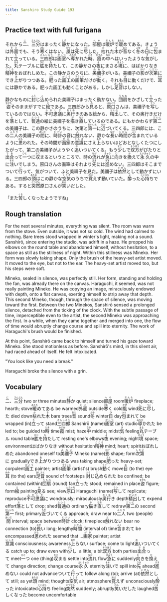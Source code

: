 ```yaml
---
title: Sanshiro Study Guide 193
---
```


## Practice text with full furigana

<p>
それから<ruby><rb>二</rb><rt>に</rt></ruby>、<ruby><rb>三分</rb><rt>さんぷん</rt></ruby>はまったく<ruby><rb>静</rb><rt>しず</rt></ruby>かになった。<ruby><rb>部屋</rb><rt>へや</rt></ruby>は<ruby><rb>暖炉</rb><rt>だんろ</rt></ruby>で<ruby><rb>暖</rb><rt>あたた</rt></ruby>めてある。きょうは<ruby><rb>外面</rb><rt>そと</rt></ruby>でも、そう<ruby><rb>寒</rb><rt>さむ</rt></ruby>くはない。<ruby><rb>風</rb><rt>かぜ</rt></ruby>は<ruby><rb>死</rb><rt>し</rt></ruby>に<ruby><rb>尽</rb><rt>つく</rt></ruby>した。<ruby><rb>枯</rb><rt>か</rt></ruby>れた<ruby><rb>木</rb><rt>き</rt></ruby>が<ruby><rb>音</rb><rt>おと</rt></ruby>なく<ruby><rb>冬</rb><rt>ふゆ</rt></ruby>の<ruby><rb>日</rb><rt>ひ</rt></ruby>に<ruby><rb>包</rb><rt>つつ</rt></ruby>まれて<ruby><rb>立</rb><rt>た</rt></ruby>っている。<ruby><rb>三四郎</rb><rt>さんしろう</rt></ruby>は<ruby><rb>画室</rb><rt>がしつ</rt></ruby>へ<ruby><rb>導</rb><rt>みちび</rt></ruby>かれた<ruby><rb>時</rb><rt>とき</rt></ruby>、<ruby><rb>霞</rb><rt>かすみ</rt></ruby>の<ruby><rb>中</rb><rt>なか</rt></ruby>へはいったような<ruby><rb>気</rb><rt>き</rt></ruby>がした。<ruby><rb>丸</rb><rt>まる</rt></ruby>テーブルに<ruby><rb>肱</rb><rt>ひじ</rt></ruby>を<ruby><rb>持</rb><rt>も</rt></ruby>たして、この静かさの<ruby><rb>夜</rb><rt>よ</rt></ruby>にまさる<ruby><rb>境</rb><rt>きょう</rt></ruby>に、はばかりなき<ruby><rb>精神</rb><rt>こころ</rt></ruby>をおぼれしめた。この静かさのうちに、<ruby><rb>美禰子</rb><rt>みねこ</rt></ruby>がいる。美禰子の<ruby><rb>影</rb><rt>かげ</rt></ruby>が<ruby><rb>次第</rb><rt>しだい</rt></ruby>にでき<ruby><rb>上</rb><rt>あ</rt></ruby>がりつつある。<ruby><rb>肥</rb><rt>ふと</rt></ruby>った<ruby><rb>画工</rb><rt>がこう</rt></ruby>の<ruby><rb>画筆</rb><rt>ブラッシ</rt></ruby>だけが<ruby><rb>動</rb><rt>うご</rt></ruby>く。それも<ruby><rb>目</rb><rt>め</rt></ruby>に動くだけで、<ruby><rb>耳</rb><rt>みみ</rt></ruby>には静かである。肥った画工も動くことがある。しかし<ruby><rb>足音</rb><rt>あしおと</rt></ruby>はしない。
</p>

<p>
静かなものに<ruby><rb>封</rb><rt>ふう</rt></ruby>じ<ruby><rb>込</rb><rt>こ</rt></ruby>められた美禰子はまったく動かない。<ruby><rb>団扇</rb><rt>うちわ</rt></ruby>をかざして<ruby><rb>立</rb><rt>た</rt></ruby>った<ruby><rb>姿</rb><rt>すがた</rt></ruby>そのままがすでに<ruby><rb>絵</rb><rt>え</rt></ruby>である。三四郎から<ruby><rb>見</rb><rt>み</rt></ruby>ると、<ruby><rb>原口</rb><rt>はらぐち</rt></ruby>さんは、美禰子を<ruby><rb>写</rb><rt>うつ</rt></ruby>しているのではない。<ruby><rb>不可思議</rb><rt>ふかしぎ</rt></ruby>に<ruby><rb>奥行</rb><rt>おくゆ</rt></ruby>きのある絵から、<ruby><rb>精出</rb><rt>せいだ</rt></ruby>して、その奥行きだけを<ruby><rb>落</rb><rt>お</rt></ruby>として、<ruby><rb>普通</rb><rt>ふつう</rt></ruby>の絵に美禰子を<ruby><rb>描</rb><rt>か</rt></ruby>き<ruby><rb>直</rb><rt>なお</rt></ruby>しているのである。にもかかわらず<ruby><rb>第二</rb><rt>だいに</rt></ruby>の美禰子は、この静かさのうちに、次第と<ruby><rb>第一</rb><rt>だいいち</rt></ruby>に<ruby><rb>近</rb><rt>ちか</rt></ruby>づいてくる。三四郎には、この<ruby><rb>二人</rb><rt>ふたり</rt></ruby>の美禰子の<ruby><rb>間</rb><rt>あいだ</rt></ruby>に、<ruby><rb>時計</rb><rt>とけい</rt></ruby>の音に<ruby><rb>触</rb><rt>ふ</rt></ruby>れない、静かな<ruby><rb>長</rb><rt>なが</rt></ruby>い<ruby><rb>時間</rb><rt>じかん</rt></ruby>が<ruby><rb>含</rb><rt>ふく</rt></ruby>まれているように<ruby><rb>思</rb><rt>おも</rt></ruby>われた。その時間が<ruby><rb>画家</rb><rt>がか</rt></ruby>の<ruby><rb>意識</rb><rt>いしき</rt></ruby>にさえ<ruby><rb>上</rb><rt>あが</rt></ruby>らないほどおとなしくたつにしたがって、第二の美禰子がようやく<ruby><rb>追</rb><rt>お</rt></ruby>いついてくる。もう<ruby><rb>少</rb><rt>すこ</rt></ruby>しで<ruby><rb>双方</rb><rt>そうほう</rt></ruby>がぴたりと<ruby><rb>出合</rb><rt>であ</rt></ruby>って<ruby><rb>一</rb><rt>ひと</rt></ruby>つに<ruby><rb>収</rb><rt>おさ</rt></ruby>まるというところで、時の<ruby><rb>流</rb><rt>なが</rt></ruby>れが<ruby><rb>急</rb><rt>きゅう</rt></ruby>に<ruby><rb>向</rb><rt>む</rt></ruby>きを<ruby><rb>換</rb><rt>か</rt></ruby>えて<ruby><rb>永久</rb><rt>えいきゅう</rt></ruby>の中に<ruby><rb>注</rb><rt>そそ</rt></ruby>いでしまう。原口さんの画筆はそれより<ruby><rb>先</rb><rt>さき</rt></ruby>には<ruby><rb>進</rb><rt>すす</rt></ruby>めない。三四郎はそこまでついて<ruby><rb>行</rb><rt>い</rt></ruby>って、気がついて、ふと美禰子を見た。美禰子は<ruby><rb>依然</rb><rt>いぜん</rt></ruby>として動かずにいる。三四郎の<ruby><rb>頭</rb><rt>あたま</rt></ruby>はこの静かな<ruby><rb>空気</rb><rt>くうき</rt></ruby>のうちで<ruby><rb>覚</rb><rt>おぼ</rt></ruby>えず動いていた。<ruby><rb>酔</rb><rt>よ</rt></ruby>った<ruby><rb>心持</rb><rt>こころも</rt></ruby>ちである。すると<ruby><rb>突然</rb><rt>とつぜん</rt></ruby>原口さんが<ruby><rb>笑</rb><rt>わら</rt></ruby>いだした。
</p>

<p>
「また<ruby><rb>苦</rb><rt>くる</rt></ruby>しくなったようですね」
</p>


## Rough translation

For the next several minutes, everything was silent. The room was warm from the stove. Even outside, it was not so cold. The wind had calmed to nothing. Bare trees stood wrapped in winter's light, making not a sound. Sanshirō, since entering the studio, was adrift in a haze. He propped his elbows on the round table and abandoned himself, without hesitation, to a space as still as the stillness of night. Within this stillness was Mineko. Her form was slowly taking shape. Only the brush of the heavy-set artist moved. It moved to the eye, but not to the ear. The heavy-set artist moved too, but his steps were soft.

Mineko, sealed in silence, was perfectly still. Her form, standing and holding the fan, was already there on the canvas. Haraguchi, it seemed, was not really painting Mineko. He was copying an image, miraculously endowed with depth, onto a flat canvas, exerting himself to strip away that depth. This second Mineko, though, through the space of silence, was moving toward the first. Between the two Minekos, Sanshirō sensed a prolonged silence, detached from the ticking of the clock. With the subtle passage of time, imperceptible even to the artist, the second Mineko was approaching the first. In a while, when they came together and merged into one, the flow of time would abruptly change course and spill into eternity. The work of Haraguchi's brush would be finished.

At this point, Sanshirō came back to himself and turned his gaze toward Mineko. She stood motionless as before. Sanshirō's mind, in this silent air, had raced ahead of itself. He felt intoxicated.

"You look like you need a break."

Haraguchi broke the silence with a grin.      


## Vocabulary

<p>
<span class="vocabstudy"><ruby><rb>二</rb><rt>に</rt></ruby>、<ruby><rb>三分</rb><rt>さんぷん</rt></ruby>&nbsp;two or three minutes</span><span class="vocabstudy"><ruby><rb>静</rb><rt>しず</rt></ruby>か&nbsp;quiet; silence</span><span class="vocabstudy"><ruby><rb>部屋</rb><rt>へや</rt></ruby>&nbsp;room</span><span class="vocabstudy"><ruby><rb>暖炉</rb><rt>だんろ</rt></ruby>&nbsp;fireplace; hearth; stove</span><span class="vocabstudy"><ruby><rb>暖</rb><rt>あたた</rt></ruby>めてある&nbsp;be warmed</span><span class="vocabstudy"><ruby><rb>外面</rb><rt>そと</rt></ruby>&nbsp;outside</span><span class="vocabstudy"><ruby><rb>寒</rb><rt>さむ</rt></ruby>く&nbsp;cold</span><span class="vocabstudy"><ruby><rb>風</rb><rt>かぜ</rt></ruby>&nbsp;wind</span><span class="vocabstudy"><ruby><rb>死</rb><rt>し</rt></ruby>に<ruby><rb>尽</rb><rt>つく</rt></ruby>した&nbsp;died down</span><span class="vocabstudy"><ruby><rb>枯</rb><rt>か</rt></ruby>れた<ruby><rb>木</rb><rt>き</rt></ruby>&nbsp;bare trees</span><span class="vocabstudy"><ruby><rb>音</rb><rt>おと</rt></ruby>&nbsp;sound</span><span class="vocabstudy"><ruby><rb>冬</rb><rt>ふゆ</rt></ruby>&nbsp;winter</span><span class="vocabstudy"><ruby><rb>日</rb><rt>ひ</rt></ruby>&nbsp;day</span><span class="vocabstudy"><ruby><rb>包</rb><rt>つつ</rt></ruby>まれて&nbsp;be wrapped (in)</span><span class="vocabstudy"><ruby><rb>立</rb><rt>た</rt></ruby>って&nbsp;stand</span><span class="vocabstudy"><ruby><rb>三四郎</rb><rt>さんしろう</rt></ruby>&nbsp;Sanshirō (name)</span><span class="vocabstudy"><ruby><rb>画室</rb><rt>がしつ</rt></ruby>&nbsp;(art) studio</span><span class="vocabstudy"><ruby><rb>導</rb><rt>みちび</rt></ruby>かれた&nbsp;be led to; be guided to</span><span class="vocabstudy"><ruby><rb>時</rb><rt>とき</rt></ruby>&nbsp;time</span><span class="vocabstudy"><ruby><rb>霞</rb><rt>かすみ</rt></ruby>&nbsp;mist; haze</span><span class="vocabstudy"><ruby><rb>中</rb><rt>なか</rt></ruby>&nbsp;middle; midst</span><span class="vocabstudy"><ruby><rb>気</rb><rt>き</rt></ruby>&nbsp;feeling</span><span class="vocabstudy"><ruby><rb>丸</rb><rt>まる</rt></ruby>テーブル&nbsp;round table</span><span class="vocabstudy"><ruby><rb>肱</rb><rt>ひじ</rt></ruby>を<ruby><rb>持</rb><rt>も</rt></ruby>たして&nbsp;resting one's elbows</span><span class="vocabstudy"><ruby><rb>夜</rb><rt>よ</rt></ruby>&nbsp;evening; night</span><span class="vocabstudy"><ruby><rb>境</rb><rt>きょう</rt></ruby>&nbsp;space; environment</span><span class="vocabstudy">はばかりなき&nbsp;without hesitation</span><span class="vocabstudy"><ruby><rb>精神</rb><rt>こころ</rt></ruby>&nbsp;mind; heart; spirit</span><span class="vocabstudy">おぼれしめた&nbsp;abandoned oneself to</span><span class="vocabstudy"><ruby><rb>美禰子</rb><rt>みねこ</rt></ruby>&nbsp;Mineko (name)</span><span class="vocabstudy"><ruby><rb>影</rb><rt>かげ</rt></ruby>&nbsp;shape; form</span><span class="vocabstudy"><ruby><rb>次第</rb><rt>しだい</rt></ruby>に&nbsp;gradually</span><span class="vocabstudy">でき<ruby><rb>上</rb><rt>あ</rt></ruby>がりつつある&nbsp;was taking shape</span><span class="vocabstudy"><ruby><rb>肥</rb><rt>ふと</rt></ruby>った&nbsp;heavy-set; corpulent</span><span class="vocabstudy"><ruby><rb>画工</rb><rt>がこう</rt></ruby>&nbsp;painter; artist</span><span class="vocabstudy"><ruby><rb>画筆</rb><rt>ブラッシ</rt></ruby>&nbsp;(artist's) brush</span><span class="vocabstudy"><ruby><rb>動</rb><rt>うご</rt></ruby>く&nbsp;move</span><span class="vocabstudy"><ruby><rb>目</rb><rt>め</rt></ruby>&nbsp;(to the) eye</span><span class="vocabstudy"><ruby><rb>耳</rb><rt>みみ</rt></ruby>&nbsp;(to the) ears</span><span class="vocabstudy"><ruby><rb>足音</rb><rt>あしおと</rt></ruby>&nbsp;sound of footsteps</span>
<span class="vocabstudy"><ruby><rb>封</rb><rt>ふう</rt></ruby>じ<ruby><rb>込</rb><rt>こ</rt></ruby>められた&nbsp;be confined; be contained (within)</span><span class="vocabstudy"><ruby><rb>団扇</rb><rt>うちわ</rt></ruby>&nbsp;(round) fan</span><span class="vocabstudy"><ruby><rb>立</rb><rt>た</rt></ruby>った&nbsp;stood; remained in place</span><span class="vocabstudy"><ruby><rb>姿</rb><rt>すがた</rt></ruby>&nbsp;figure; form</span><span class="vocabstudy"><ruby><rb>絵</rb><rt>え</rt></ruby>&nbsp;painting</span><span class="vocabstudy"><ruby><rb>見</rb><rt>み</rt></ruby>る&nbsp;see; view</span><span class="vocabstudy"><ruby><rb>原口</rb><rt>はらぐち</rt></ruby>&nbsp;Haraguchi (name)</span><span class="vocabstudy"><ruby><rb>写</rb><rt>うつ</rt></ruby>して&nbsp;replicate; reproduce</span><span class="vocabstudy"><ruby><rb>不可思議</rb><rt>ふかしぎ</rt></ruby>に&nbsp;wondrously; miraculously</span><span class="vocabstudy"><ruby><rb>奥行</rb><rt>おくゆ</rt></ruby>き&nbsp;depth</span><span class="vocabstudy"><ruby><rb>精出</rb><rt>せいだ</rt></ruby>して&nbsp;expend effort</span><span class="vocabstudy"><ruby><rb>落</rb><rt>お</rt></ruby>として&nbsp;drop; shed</span><span class="vocabstudy"><ruby><rb>普通</rb><rt>ふつう</rt></ruby>の&nbsp;ordinary</span><span class="vocabstudy"><ruby><rb>描</rb><rt>か</rt></ruby>き<ruby><rb>直</rb><rt>なお</rt></ruby>して&nbsp;redraw</span><span class="vocabstudy"><ruby><rb>第二</rb><rt>だいに</rt></ruby>の&nbsp;second</span><span class="vocabstudy"><ruby><rb>第一</rb><rt>だいいち</rt></ruby>&nbsp;first; primary</span><span class="vocabstudy"><ruby><rb>近</rb><rt>ちか</rt></ruby>づいてくる&nbsp;approach; draw near to</span><span class="vocabstudy"><ruby><rb>二人</rb><rt>ふたり</rt></ruby>&nbsp;two (people)</span><span class="vocabstudy"><ruby><rb>間</rb><rt>あいだ</rt></ruby>&nbsp;interval; space between</span><span class="vocabstudy"><ruby><rb>時計</rb><rt>とけい</rt></ruby>&nbsp;clock; timepiece</span><span class="vocabstudy"><ruby><rb>触</rb><rt>ふ</rt></ruby>れない&nbsp;bear no connection (to)</span><span class="vocabstudy"><ruby><rb>長</rb><rt>なが</rt></ruby>い&nbsp;long; lengthy</span><span class="vocabstudy"><ruby><rb>時間</rb><rt>じかん</rt></ruby>&nbsp;(interval of) time</span><span class="vocabstudy"><ruby><rb>含</rb><rt>ふく</rt></ruby>まれて&nbsp;be encompassed</span><span class="vocabstudy"><ruby><rb>思</rb><rt>おも</rt></ruby>われた&nbsp;seemed that ...</span><span class="vocabstudy"><ruby><rb>画家</rb><rt>がか</rt></ruby>&nbsp;painter; artist</span><span class="vocabstudy"><ruby><rb>意識</rb><rt>いしき</rt></ruby>&nbsp;consciousness; awareness</span><span class="vocabstudy"><ruby><rb>上</rb><rt>あが</rt></ruby>らない&nbsp;surface; come to light</span><span class="vocabstudy"><ruby><rb>追</rb><rt>お</rt></ruby>いついてくる&nbsp;catch up to; draw even with</span><span class="vocabstudy"><ruby><rb>少</rb><rt>すこ</rt></ruby>し&nbsp; a little; a bit</span><span class="vocabstudy"><ruby><rb>双方</rb><rt>そうほう</rt></ruby>&nbsp;both parties</span><span class="vocabstudy"><ruby><rb>出合</rb><rt>であ</rt></ruby>って&nbsp;meet</span><span class="vocabstudy"><ruby><rb>一</rb><rt>ひと</rt></ruby>つ&nbsp;one (thing)</span><span class="vocabstudy"><ruby><rb>収</rb><rt>おさ</rt></ruby>まる&nbsp;settle into</span><span class="vocabstudy"><ruby><rb>流</rb><rt>なが</rt></ruby>れ&nbsp;flow</span><span class="vocabstudy"><ruby><rb>急</rb><rt>きゅう</rt></ruby>に&nbsp;suddenly</span><span class="vocabstudy"><ruby><rb>向</rb><rt>む</rt></ruby>きを<ruby><rb>換</rb><rt>か</rt></ruby>えて&nbsp;change direction; change course</span><span class="vocabstudy"><ruby><rb>永久</rb><rt>えいきゅう</rt></ruby>&nbsp;eternity</span><span class="vocabstudy"><ruby><rb>注</rb><rt>そそ</rt></ruby>いで&nbsp;spill into</span><span class="vocabstudy"><ruby><rb>先</rb><rt>さき</rt></ruby>&nbsp;ahead</span><span class="vocabstudy"><ruby><rb>進</rb><rt>すす</rt></ruby>めない&nbsp;could not advance</span><span class="vocabstudy">ついて<ruby><rb>行</rb><rt>い</rt></ruby>って&nbsp;follow along (to); arrive (at)</span><span class="vocabstudy"><ruby><rb>依然</rb><rt>いぜん</rt></ruby>として&nbsp;still; as yet</span><span class="vocabstudy"><ruby><rb>頭</rb><rt>あたま</rt></ruby>&nbsp;mind; thoughts</span><span class="vocabstudy"><ruby><rb>空気</rb><rt>くうき</rt></ruby>&nbsp;air; atmosphere</span><span class="vocabstudy"><ruby><rb>覚</rb><rt>おぼ</rt></ruby>えず&nbsp;unconsciously</span><span class="vocabstudy"><ruby><rb>酔</rb><rt>よ</rt></ruby>った&nbsp;intoxicated</span><span class="vocabstudy"><ruby><rb>心持</rb><rt>こころも</rt></ruby>ち&nbsp;feeling</span><span class="vocabstudy"><ruby><rb>突然</rb><rt>とつぜん</rt></ruby>&nbsp;suddenly; abruptly</span><span class="vocabstudy"><ruby><rb>笑</rb><rt>わら</rt></ruby>いだした&nbsp;laughed</span>
<span class="vocabstudy"><ruby><rb>苦</rb><rt>くる</rt></ruby>しくなった&nbsp;become uncomfortable</span>
</p>
